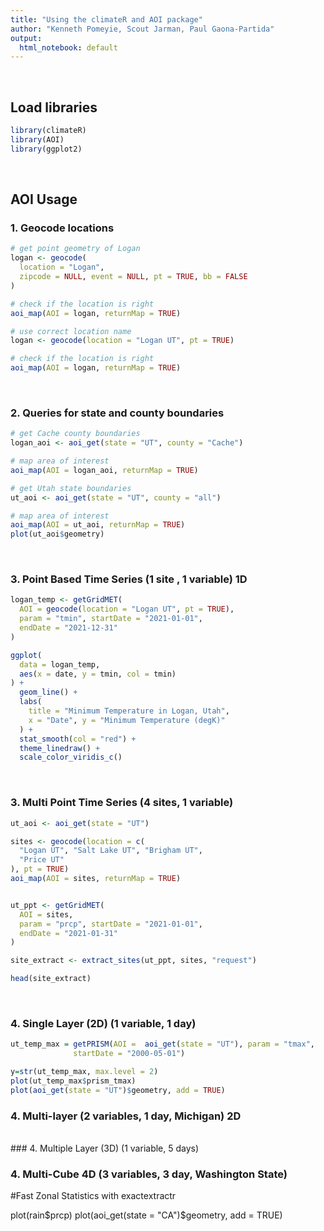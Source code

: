 ```yaml
---
title: "Using the climateR and AOI package"
author: "Kenneth Pomeyie, Scout Jarman, Paul Gaona-Partida"
output:
  html_notebook: default
---
```


<br>

## Load libraries
```r
library(climateR)
library(AOI)
library(ggplot2)
```

<br>

## AOI Usage
### 1. Geocode locations 
```r
# get point geometry of Logan
logan <- geocode(
  location = "Logan",
  zipcode = NULL, event = NULL, pt = TRUE, bb = FALSE
)
```


```r
# check if the location is right
aoi_map(AOI = logan, returnMap = TRUE)
```


```r
# use correct location name
logan <- geocode(location = "Logan UT", pt = TRUE)
```

```r
# check if the location is right
aoi_map(AOI = logan, returnMap = TRUE)
```



<br>

### 2. Queries for state and county boundaries
```r
# get Cache county boundaries
logan_aoi <- aoi_get(state = "UT", county = "Cache")
```


```r
# map area of interest
aoi_map(AOI = logan_aoi, returnMap = TRUE)
```

```r
# get Utah state boundaries
ut_aoi <- aoi_get(state = "UT", county = "all")
```


```r
# map area of interest
aoi_map(AOI = ut_aoi, returnMap = TRUE)
plot(ut_aoi$geometry)
```







<br>

### 3. Point Based Time Series (1 site , 1 variable) 1D
```r
logan_temp <- getGridMET(
  AOI = geocode(location = "Logan UT", pt = TRUE),
  param = "tmin", startDate = "2021-01-01",
  endDate = "2021-12-31"
)
```

```r
ggplot(
  data = logan_temp,
  aes(x = date, y = tmin, col = tmin)
) +
  geom_line() +
  labs(
    title = "Minimum Temperature in Logan, Utah",
    x = "Date", y = "Minimum Temperature (degK)"
  ) +
  stat_smooth(col = "red") +
  theme_linedraw() +
  scale_color_viridis_c()
```


<br>

### 3. Multi Point Time Series (4 sites, 1 variable)
```r
ut_aoi <- aoi_get(state = "UT")

sites <- geocode(location = c(
  "Logan UT", "Salt Lake UT", "Brigham UT",
  "Price UT"
), pt = TRUE)
aoi_map(AOI = sites, returnMap = TRUE)


ut_ppt <- getGridMET(
  AOI = sites,
  param = "prcp", startDate = "2021-01-01",
  endDate = "2021-01-31"
)

site_extract <- extract_sites(ut_ppt, sites, "request")

head(site_extract)
```

<br>

### 4. Single Layer (2D) (1 variable, 1 day)
```r
ut_temp_max = getPRISM(AOI =  aoi_get(state = "UT"), param = "tmax",
              startDate = "2000-05-01")

y=str(ut_temp_max, max.level = 2)
plot(ut_temp_max$prism_tmax)
plot(aoi_get(state = "UT")$geometry, add = TRUE)
```

### 4. Multi-layer (2 variables, 1 day, Michigan) 2D

<br>
### 4. Multiple Layer (3D) (1 variable, 5 days)

### 4. Multi-Cube 4D (3 variables, 3 day, Washington State)


#Fast Zonal Statistics with exactextractr

plot(rain$prcp)
plot(aoi_get(state = "CA")$geometry, add = TRUE)